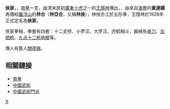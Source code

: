 {{Otheruses|subject=武術|other=「白鹤」的其他意義|白鶴 (消歧義)}}
{{Unreferenced |time=2011-11-14T07:45:32+00:00 }}
'''俠家'''，{{Fact|又稱'''白鶴俠家拳'''|time=2014-04-16T09:07:49+00:00}}，[[南拳|南拳]]一支，由清末民初[[廣東十虎|廣東十虎]]之一的[[王隱林|王隱林]]傳出，{{Fact|初時稱為'''鶴陽拳'''，即惠陽白鶴拳|time=2014-04-16T09:07:49+00:00}}．由來自[[海豐|海豐]]的'''黃連嬌'''再傳給[[羅浮山|羅浮山]]的'''林合'''（'''林亞合'''，又稱'''林俠'''），林俠亦工於五形拳，王隱林於1928年正式定名為'''俠家'''。

侠家拳械，拳套有四套：十二支桥、小罗汉、大罗汉、虎鹤相斗，器械有[[单刀|单刀]]、[[左把枪|左把枪]]、[[九点十二枪响棍|九点十二枪响棍]]等。

傳人有藝人[[關德興|關德興]]。

==相關鏈接==
*[[南拳|南拳]]
*[[中國武術|中國武術]]
*[[中國武術門派|中國武術門派]]

[[Category:南拳|X]]